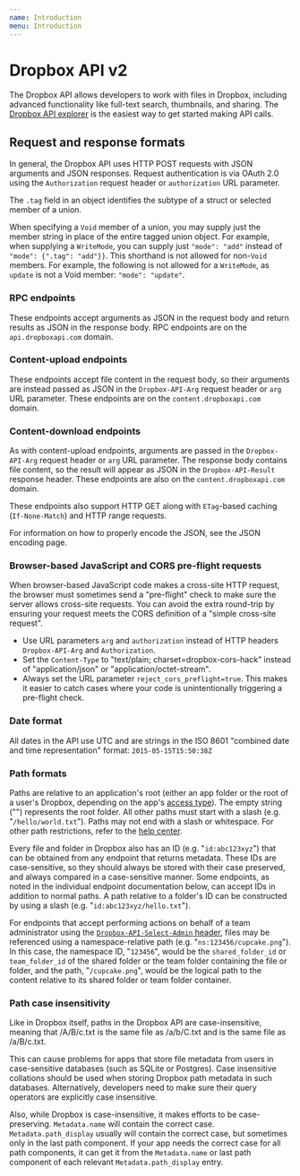 ```yaml
---
name: Introduction
menu: Introduction
---
```

# Dropbox API v2
The Dropbox API allows developers to work with files in Dropbox, including advanced functionality like full-text search, thumbnails, and sharing. The [Dropbox API explorer](https://dropbox.github.io/dropbox-api-v2-explorer/) is the easiest way to get started making API calls.

## Request and response formats
In general, the Dropbox API uses HTTP POST requests with JSON arguments and JSON responses. Request authentication is via OAuth 2.0 using the `Authorization` request header or `authorization` URL parameter.

The `.tag` field in an object identifies the subtype of a struct or selected member of a union.

When specifying a `Void` member of a union, you may supply just the member string in place of the entire tagged union object. For example, when supplying a `WriteMode`, you can supply just `"mode": "add"` instead of `"mode": {".tag": "add"}}`. This shorthand is not allowed for non-`Void` members. For example, the following is not allowed for a `WriteMode`, as `update` is not a Void member: `"mode": "update"`.

### RPC endpoints
These endpoints accept arguments as JSON in the request body and return results as JSON in the response body. RPC endpoints are on the `api.dropboxapi.com` domain.

### Content-upload endpoints
These endpoints accept file content in the request body, so their arguments are instead passed as JSON in the `Dropbox-API-Arg` request header or `arg` URL parameter. These endpoints are on the `content.dropboxapi.com` domain.

### Content-download endpoints
As with content-upload endpoints, arguments are passed in the `Dropbox-API-Arg` request header or `arg` URL parameter. The response body contains file content, so the result will appear as JSON in the `Dropbox-API-Result` response header. These endpoints are also on the `content.dropboxapi.com` domain.

These endpoints also support HTTP GET along with `ETag`-based caching (`If-None-Match`) and HTTP range requests.

For information on how to properly encode the JSON, see the JSON encoding page.

### Browser-based JavaScript and CORS pre-flight requests
When browser-based JavaScript code makes a cross-site HTTP request, the browser must sometimes send a "pre-flight" check to make sure the server allows cross-site requests. You can avoid the extra round-trip by ensuring your request meets the CORS definition of a "simple cross-site request".

* Use URL parameters `arg` and `authorization` instead of HTTP headers `Dropbox-API-Arg` and `Authorization`.
* Set the `Content-Type` to "text/plain; charset=dropbox-cors-hack" instead of "application/json" or "application/octet-stream".
* Always set the URL parameter `reject_cors_preflight=true`. This makes it easier to catch cases where your code is unintentionally triggering a pre-flight check.

### Date format
All dates in the API use UTC and are strings in the ISO 8601 "combined date and time representation" format:
`2015-05-15T15:50:38Z`

### Path formats
Paths are relative to an application's root (either an app folder or the root of a user's Dropbox, depending on the app's [access type](https://www.dropbox.com/developers/reference/developer-guide#app-permissions)). The empty string ("") represents the root folder. All other paths must start with a slash (e.g. "`/hello/world.txt`"). Paths may not end with a slash or whitespace. For other path restrictions, refer to the [help center](https://www.dropbox.com/help/syncing-uploads/files-not-syncing).

Every file and folder in Dropbox also has an ID (e.g. "`id:abc123xyz`") that can be obtained from any endpoint that returns metadata. These IDs are case-sensitive, so they should always be stored with their case preserved, and always compared in a case-sensitive manner. Some endpoints, as noted in the individual endpoint documentation below, can accept IDs in addition to normal paths. A path relative to a folder's ID can be constructed by using a slash (e.g. "`id:abc123xyz/hello.txt`").

For endpoints that accept performing actions on behalf of a team administrator using the [`Dropbox-API-Select-Admin` header](https://www.dropbox.com/developers/documentation/http/teams#teams-member-file-access), files may be referenced using a namespace-relative path (e.g. "`ns:123456/cupcake.png`"). In this case, the namespace ID, "`123456`", would be the `shared_folder_id` or `team_folder_id` of the shared folder or the team folder containing the file or folder, and the path, "`/cupcake.png`", would be the logical path to the content relative to its shared folder or team folder container.

### Path case insensitivity
Like in Dropbox itself, paths in the Dropbox API are case-insensitive, meaning that /A/B/c.txt is the same file as /a/b/C.txt and is the same file as /a/B/c.txt.

This can cause problems for apps that store file metadata from users in case-sensitive databases (such as SQLite or Postgres). Case insensitive collations should be used when storing Dropbox path metadata in such databases. Alternatively, developers need to make sure their query operators are explicitly case insensitive.

Also, while Dropbox is case-insensitive, it makes efforts to be case-preserving. `Metadata.name` will contain the correct case. `Metadata.path_display` usually will contain the correct case, but sometimes only in the last path component. If your app needs the correct case for all path components, it can get it from the `Metadata.name` or last path component of each relevant `Metadata.path_display` entry.